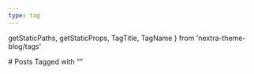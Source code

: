 ```yaml
---
type: tag
---
```


  getStaticPaths,
  getStaticProps,
  TagTitle,
  TagName
} from 'nextra-theme-blog/tags'

<TagTitle />
# Posts Tagged with “<TagName />”

